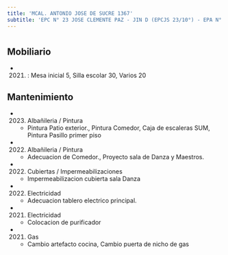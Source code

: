 ```yaml
---
title: 'MCAL. ANTONIO JOSE DE SUCRE 1367'
subtitle: 'EPC N° 23 JOSE CLEMENTE PAZ - JIN D (EPCJS 23/10°) - EPA N° 23 JOSE CLEMENTE PAZ'
---
```


#


## Mobiliario

*  (2021) : Mesa inicial 5, Silla escolar 30, Varios 20 





## Mantenimiento

*  (2023) Albañileria / Pintura 
    + Pintura Patio exterior., Pintura Comedor, Caja de escaleras SUM, Pintura Pasillo primer piso

*  (2022) Albañileria / Pintura 
    + Adecuacion de Comedor., Proyecto sala de Danza y Maestros.

*  (2022) Cubiertas / Impermeabilizaciones 
    + Impermeabilizacion cubierta sala Danza

*  (2022) Electricidad 
    + Adecuacion tablero electrico principal.

*  (2021) Electricidad 
    + Colocacion de purificador

*  (2021) Gas 
    + Cambio artefacto cocina, Cambio puerta de nicho de gas



